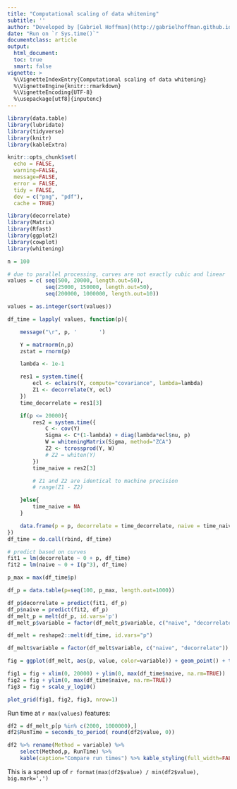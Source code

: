```yaml
---
title: "Computational scaling of data whitening"
subtitle: ''
author: "Developed by [Gabriel Hoffman](http://gabrielhoffman.github.io/)"
date: "Run on `r Sys.time()`"
documentclass: article
output: 
  html_document:
  toc: true
  smart: false
vignette: >
  %\VignetteIndexEntry{Computational scaling of data whitening}
  %\VignetteEngine{knitr::rmarkdown}
  %\VignetteEncoding{UTF-8}
  %\usepackage[utf8]{inputenc}
---
```




<!--- 

cd /hpc/users/hoffmg01/build2/decorrelate/vignettes
ml git pandoc

R
system("git pull")

rmarkdown::render("computational_scaling.Rmd");

system('cp /hpc/users/hoffmg01/build2/decorrelate/vignettes/computational_scaling.html ~/www/software/decorrelate/')

https://hoffmg01.u.hpc.mssm.edu/software/decorrelate/computational_scaling.html

--->



```r
library(data.table)
library(lubridate)
library(tidyverse)
library(knitr)
library(kableExtra)

knitr::opts_chunk$set(
  echo = FALSE,
  warning=FALSE,
  message=FALSE,
  error = FALSE,
  tidy = FALSE,
  dev = c("png", "pdf"),
  cache = TRUE)
```


```r

library(decorrelate)
library(Matrix)
library(Rfast)
library(ggplot2)
library(cowplot)
library(whitening)

n = 100

# due to parallel processing, curves are not exactly cubic and linear
values = c(	seq(500, 20000, length.out=50), 
			seq(25000, 150000, length.out=50),
			seq(200000, 1000000, length.out=10))

values = as.integer(sort(values))

df_time = lapply( values, function(p){

	message("\r", p, '       ')

	Y = matrnorm(n,p)
	zstat = rnorm(p)

	lambda <- 1e-1

	res1 = system.time({
		ecl <- eclairs(Y, compute="covariance", lambda=lambda)
		Z1 <- decorrelate(Y, ecl)
	})
	time_decorrelate = res1[3]

	if(p <= 20000){
		res2 = system.time({
			C <- cov(Y) 
			Sigma <- C*(1-lambda) + diag(lambda*ecl$nu, p)
			W = whiteningMatrix(Sigma, method="ZCA")
			Z2 <- tcrossprod(Y, W)
			# Z2 = whiten(Y)
		})
		time_naive = res2[3]

		# Z1 and Z2 are identical to machine precision
		# range(Z1 - Z2)

	}else{
		time_naive = NA
	}

	data.frame(p = p, decorrelate = time_decorrelate, naive = time_naive)
})
df_time = do.call(rbind, df_time)
```

```r
# predict based on curves
fit1 = lm(decorrelate ~ 0 + p, df_time)
fit2 = lm(naive ~ 0 + I(p^3), df_time)

p_max = max(df_time$p)

df_p = data.table(p=seq(100, p_max, length.out=1000))

df_p$decorrelate = predict(fit1, df_p)
df_p$naive = predict(fit2, df_p)
df_melt_p = melt(df_p, id.vars='p')
df_melt_p$variable = factor(df_melt_p$variable, c("naive", "decorrelate"))

df_melt = reshape2::melt(df_time, id.vars="p")

df_melt$variable = factor(df_melt$variable, c("naive", "decorrelate"))
```


```r
fig = ggplot(df_melt, aes(p, value, color=variable)) + geom_point() + theme_bw(16) + theme(aspect.ratio=1, plot.title = element_text(hjust = 0.5), legend.position="bottom") + xlab("Number of features") + ylab("Time in seconds") + geom_line(data=df_melt_p, aes(p, value, color=variable)) + scale_color_manual(name="Method", values = c("red", "blue")) 

fig1 = fig + xlim(0, 20000) + ylim(0, max(df_time$naive, na.rm=TRUE))
fig2 = fig + ylim(0, max(df_time$naive, na.rm=TRUE))
fig3 = fig + scale_y_log10()

plot_grid(fig1, fig2, fig3, nrow=1)
```

Run time at `r max(values)` features:
```r
df2 = df_melt_p[p %in% c(2000, 1000000),]
df2$RunTime = seconds_to_period( round(df2$value, 0))

df2 %>% rename(Method = variable) %>% 
	select(Method,p, RunTime) %>% 
	kable(caption="Compare run times") %>% kable_styling(full_width=FALSE) 
```
This is a speed up of `r format(max(df2$value) / min(df2$value), big.mark=',')`
































